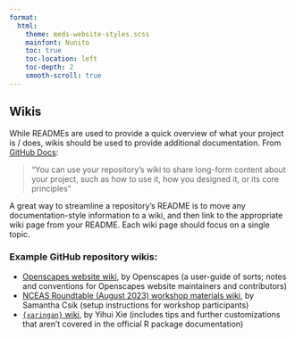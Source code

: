 ```yaml
---
format: 
  html:
    theme: meds-website-styles.scss
    mainfont: Nunito
    toc: true
    toc-location: left
    toc-depth: 2
    smooth-scroll: true
---
```


## Wikis {#wikis}

While READMEs are used to provide a quick overview of what your project is / does, wikis should be used to provide additional documentation. From [GitHub Docs](https://docs.github.com/en/communities/documenting-your-project-with-wikis/about-wikis):

>“You can use your repository's wiki to share long-form content about your project, such as how to use it, how you designed it, or its core principles”

A great way to streamline a repository's README is to move any documentation-style information to a wiki, and then link to the appropriate wiki page from your README. Each wiki page should focus on a single topic.

### Example GitHub repository wikis: 
- [Openscapes website wiki](https://github.com/Openscapes/website-new/wiki), by Openscapes (a user-guide of sorts; notes and conventions for Openscapes website maintainers and contributors) 
- [NCEAS Roundtable (August 2023) workshop materials wiki](https://github.com/samanthacsik/cute-cats-dogs/wiki), by Samantha Csik (setup instructions for workshop participants)
- [`{xaringan}` wiki](https://github.com/yihui/xaringan/wiki), by Yihui Xie (includes tips and further customizations that aren't covered in the official R package documentation)
